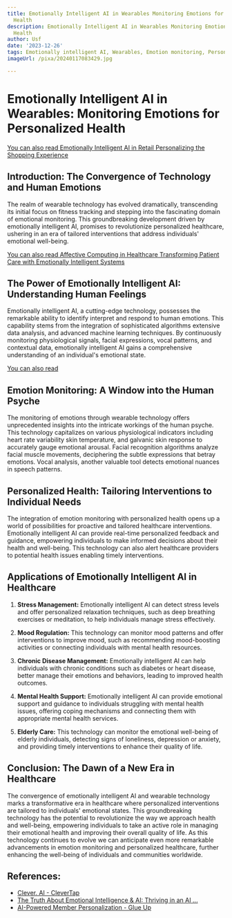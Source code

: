 ```yaml
---
title: Emotionally Intelligent AI in Wearables Monitoring Emotions for Personalized
  Health
description: Emotionally Intelligent AI in Wearables Monitoring Emotions for Personalized
  Health
author: Usf
date: '2023-12-26'
tags: Emotionally intelligent AI, Wearables, Emotion monitoring, Personalized health
imageUrl: /pixa/20240117083429.jpg

---
```

# Emotionally Intelligent AI in Wearables: Monitoring Emotions for Personalized Health

[You can also read  Emotionally Intelligent AI in Retail Personalizing the Shopping Experience](Emotionally%20Intelligent%20AI%20in%20Retail%20Personalizing%20the%20Shopping%20Experience)


## Introduction: The Convergence of Technology and  Human  Emotions

The realm of wearable technology has evolved dramatically,  transcending its initial focus  on fitness  tracking and stepping  into  the fascinating domain of emotional monitoring. This groundbreaking development driven by  emotionally intelligent AI, promises to  revolutionize personalized healthcare, ushering in an era of tailored interventions that address individuals' emotional  well-being.

[You can also read Affective Computing in Healthcare Transforming Patient Care with Emotionally Intelligent Systems](Affective%20Computing%20in%20Healthcare%20Transforming%20Patient%20Care%20with%20Emotionally%20Intelligent%20Systems)


## The Power of Emotionally Intelligent AI: Understanding Human Feelings

Emotionally intelligent AI, a cutting-edge technology, possesses the remarkable ability  to identify interpret and respond to human emotions. This capability stems  from the integration of sophisticated algorithms extensive data analysis, and advanced machine learning techniques. By continuously monitoring physiological signals, facial expressions, vocal  patterns, and contextual data, emotionally intelligent AI  gains a comprehensive understanding of an individual's  emotional state.

[You can also read ]()


## Emotion Monitoring: A Window into the Human Psyche

The monitoring of emotions through wearable technology offers unprecedented insights  into the  intricate workings of the human psyche. This technology capitalizes  on various physiological  indicators including heart rate variability skin temperature, and galvanic skin response to accurately gauge emotional arousal. Facial recognition algorithms analyze facial muscle movements, deciphering the subtle expressions that betray emotions. Vocal analysis, another valuable tool detects emotional nuances in speech patterns.

## Personalized Health: Tailoring Interventions to Individual Needs

The integration of emotion monitoring with personalized health opens up a world of possibilities for proactive and tailored healthcare interventions.  Emotionally intelligent AI can provide real-time personalized feedback and  guidance, empowering individuals to make informed decisions about their health and well-being.  This technology can also  alert healthcare providers to potential health issues enabling timely interventions.

## Applications of Emotionally Intelligent AI in Healthcare

1. **Stress Management:** Emotionally intelligent AI can detect stress levels and  offer personalized relaxation techniques, such as deep breathing exercises or meditation, to help individuals manage stress effectively.

2. **Mood Regulation:** This technology can monitor mood  patterns and offer interventions to improve  mood, such as recommending mood-boosting activities or connecting individuals with mental health resources.

3. **Chronic Disease  Management:** Emotionally intelligent AI can help individuals with chronic conditions such as diabetes or heart disease, better manage their emotions and  behaviors,  leading to improved  health outcomes.

4. **Mental Health Support:** Emotionally intelligent  AI can provide emotional support and guidance to individuals struggling with mental health issues, offering coping mechanisms and connecting  them  with appropriate  mental health services.

5. **Elderly Care:** This technology can monitor  the emotional  well-being of elderly individuals, detecting signs of loneliness, depression or anxiety, and  providing timely interventions to enhance their quality of life.

## Conclusion: The  Dawn of a  New Era in  Healthcare

The convergence of emotionally intelligent AI  and wearable technology marks a transformative era  in healthcare where personalized interventions are  tailored  to  individuals'  emotional states. This groundbreaking technology has  the potential to revolutionize the way we approach  health  and well-being, empowering individuals to take an active role in managing their emotional health  and improving their overall quality  of life. As this technology continues to evolve we can anticipate even more remarkable advancements in emotion monitoring and personalized  healthcare, further enhancing the well-being of individuals and communities worldwide.

## References:
- [Clever. AI - CleverTap](https://clevertap.com/ai/)
- [The Truth About Emotional Intelligence & AI: Thriving in an AI ...](https://www.linkedin.com/pulse/truth-emotional-intelligence-ai-thriving-ai-powered-d-reece-pcc)
- [AI-Powered Member Personalization - Glue Up](https://www.glueup.com/blog/ai-member-personalization)
